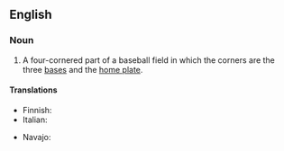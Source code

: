 ==English==

===Noun===
{{en-noun}}

# A four-cornered part of a baseball field in which the corners are the three [[base]]s and the [[home plate]].

====Translations====
{{trans-top|inner part of baseball field}}
* Finnish: {{t|fi|etukenttä}}
* Italian: {{t+|it|diamante|m}}
{{trans-mid}}
* Navajo: {{t|nv|jooł yikalí bee nidajinénígi}}
{{trans-bottom}}

{{C|en|Sports areas}}